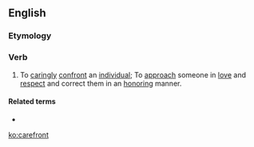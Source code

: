 ==English==

===Etymology===
{{blend|care|confront}}

===Verb===
{{en-verb}}

# To [[caringly]] [[confront]] an [[individual]]; To [[approach]] someone in [[love]] and [[respect]] and correct them in an [[honoring]] manner.

====Related terms====
* {{l|en|carefrontation}}

[[ko:carefront]]